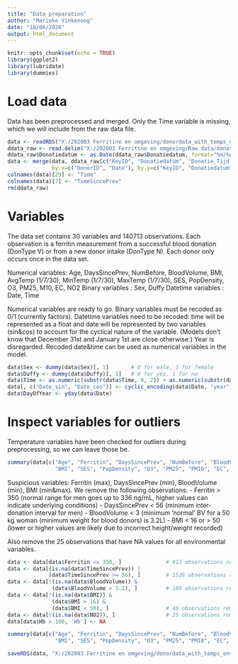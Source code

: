 ```yaml
---
title: "Data preparation"
author: "Marieke Vinkenoog"
date: "18/06/2020"
output: html_document
---
```


```r
knitr::opts_chunk$set(echo = TRUE)
library(ggplot2)
library(lubridate)
library(dummies)
```

# Load data
Data has been preprocessed and merged. Only the Time variable is missing, which
we will include from the raw data file.

```r
data <- readRDS("X:/202003 Ferritine en omgeving/donordata_with_temps_env.RDS")
ddata_raw <- read.delim("X:/202003 Ferritine en omgeving/Raw data/donations_201710_201912.dat")
ddata_raw$Donatiedatum <- as.Date(ddata_raw$Donatiedatum, format="%m/%d/%Y")
data <- merge(data, ddata_raw[c("KeyID", "Donatiedatum", "Donatie_Tijd_Start", "Hb")],
              by.x=c("DonorID", "Date"), by.y=c("KeyID", "Donatiedatum"))
colnames(data)[29] <- "Time"
colnames(data)[7] <- "TimeSincePrev"
rm(ddata_raw)
```

# Variables
The data set contains 30 variables and 140713 observations. Each observation is 
a ferritin measurement from a successful blood donation (DonType V) or from
a new donor intake (DonType N). Each donor only occurs once in the data set.

Numerical variables: Age, DaysSincePrev, NumBefore, BloodVolume, BMI, 
                     AvgTemp (1/7/30), MinTemp (1/7/30), MaxTemp (1/7/30),
                     SES, PopDensity, O3, PM25, M10, EC, NO2
Binary variables   : Sex, Duffy
Datetime variables : Date, Time

Numerical variables are ready to go.
Binary variables must be recoded as 0/1 (currently factors).
Datetime variables need to be recoded: time will be represented as a float
and date will be represented by two variables (sin&cos) to account for
the cyclical nature of the variable. (Models don't know that December 31st and
January 1st are close otherwise.) Year is disregarded. Recoded date&time can
be used as numerical variables in the model.

```r
data$Sex <- dummy(data$Sex)[, 1]       # 0 for male, 1 for female
data$Duffy <- dummy(data$Duffy)[, 1]   # 0 for yes, 1 for no
data$Time <- as.numeric(substr(data$Time, 0, 2)) + as.numeric(substr(data$Time, 4, 5)) / 60
data[, c("Date_sin", "Date_cos")] <- cyclic_encoding(data$Date, "year")
data$DayOfYear <- yday(data$Date)
```
# Inspect variables for outliers

Temperature variables have been checked for outliers during preprocessing,
so we can leave those be.

```r
summary(data[c("Age", "Ferritin", "DaysSincePrev", "NumBefore", "BloodVolume",
               "BMI", "SES", "PopDensity", "O3", "PM25", "PM10", "EC", "NO2")])
```
Suspicious variables: Ferritin (max), DaysSincePrev (min), BloodVolume (min), BMI (min&max).
We remove the following observations:
- Ferritin > 350 (normal range for men goes up to 336 ng/mL, higher values can indicate underlying conditions)
- DaysSincePrev < 56 (minimum inter-donation interval for men)
- BloodVolume < 3 (minimum 'normal' BV for a 50 kg woman (minimum weight for blood donors) is 3.2L)
- BMI < 16 or > 50 (lower or higher values are likely due to incorrect height/weight recorded)

Also remove the 25 observations that have NA values for all environmental variables.

```r
data <- data[data$Ferritin <= 350, ]              # 913 observations removed
data <- data[(is.na(data$TimeSincePrev)) | 
             (data$TimeSincePrev >= 56), ]        # 1528 observations removed 
data <- data[!(is.na(data$BloodVolume)) & 
              (data$BloodVolume > 3.2), ]         # 189 observations removed
data <- data[!(is.na(data$BMI)) & 
              (data$BMI > 16) & 
              (data$BMI < 50), ]                  # 46 observations removed
data <- data[!(is.na(data$NO2)), ]                # 25 observations removed
data[data$Hb > 100, 'Hb'] <- NA
```

```r
summary(data[c("Age", "Ferritin", "DaysSincePrev", "NumBefore", "BloodVolume",
               "BMI", "SES", "PopDensity", "O3", "PM25", "PM10", "EC", "NO2")])
```
```r
saveRDS(data, "X:/202003 Ferritine en omgeving/donordata_with_temps_env_cleaned.RDS")
```


